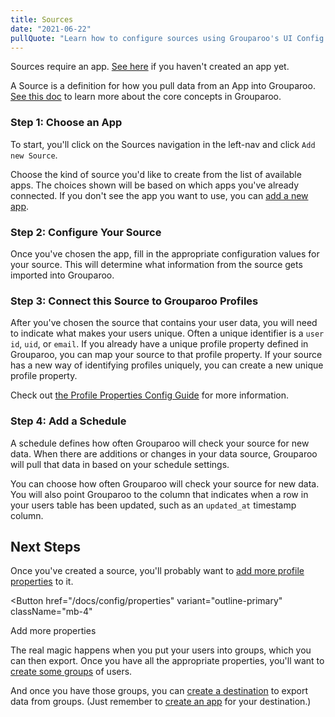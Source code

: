 ```yaml
---
title: Sources
date: "2021-06-22"
pullQuote: "Learn how to configure sources using Grouparoo's UI Config."
---
```


<Alert variant="warning">
  <p className="mb-0">
    Sources require an app. <a href="/docs/config/apps">See here</a> if you
    haven't created an app yet.
  </p>
</Alert>

A Source is a definition for how you pull data from an App into Grouparoo. [See this doc](/docs/getting-started/product-concepts) to learn more about the core concepts in Grouparoo.

### Step 1: Choose an App

To start, you'll click on the Sources navigation in the left-nav and click `Add new Source`.

<ImageInBrowserFrame
  centered
  alt="UI Config: New Source"
  src="/images/docs/guides/config/source--01-add.png"
  width={820}
  height={443}
/>

Choose the kind of source you'd like to create from the list of available apps. The choices shown will be based on which apps you've already connected. If you don't see the app you want to use, you can [add a new app](/docs/config/apps).

<ImageInBrowserFrame
  centered
  alt="UI Config: Choose App"
  src="/images/docs/guides/config/source--02-choose-app.png"
  width={820}
  height={430}
/>

### Step 2: Configure Your Source

Once you've chosen the app, fill in the appropriate configuration values for your source. This will determine what information from the source gets imported into Grouparoo.

<ImageInBrowserFrame
  centered
  alt="UI Config: Configure Source"
  src="/images/docs/guides/config/source--03-configure.png"
  width={820}
  height={439}
/>

### Step 3: Connect this Source to Grouparoo Profiles

After you've chosen the source that contains your user data, you will need to indicate what makes your users unique. Often a unique identifier is a `user id`, `uid`, or `email`. If you already have a unique profile property defined in Grouparoo, you can map your source to that profile property. If your source has a new way of identifying profiles uniquely, you can create a new unique profile property.

<ImageInBrowserFrame
  centered
  alt="UI Config: Source Mapping"
  src="/images/docs/guides/config/source--04-mapping.png"
  width={820}
  height={440}
/>

Check out [the Profile Properties Config Guide](/docs/config/properties) for more information.

### Step 4: Add a Schedule

A schedule defines how often Grouparoo will check your source for new data. When there are additions or changes in your data source, Grouparoo will pull that data in based on your schedule settings.

You can choose how often Grouparoo will check your source for new data. You will also point Grouparoo to the column that indicates when a row in your users table has been updated, such as an `updated_at` timestamp column.

<ImageInBrowserFrame
  centered
  alt="UI Config: Add Schedule"
  src="/images/docs/guides/config/source--05-schedule.png"
  width={820}
  height={436}
/>

<GeneratedConfigFile
  configDir="sources"
  docPath="/docs/config/code-config/sources"
/>

## Next Steps

Once you've created a source, you'll probably want to [add more profile properties](/docs/config/properties) to it.

<Button
  href="/docs/config/properties"
  variant="outline-primary"
  className="mb-4"
>
  Add more properties
</Button>

The real magic happens when you put your users into groups, which you can then export. Once you have all the appropriate properties, you'll want to [create some groups](/docs/config/groups) of users.

And once you have those groups, you can [create a destination](/docs/config/destinations) to export data from groups. (Just remember to [create an app](/docs/config/apps) for your destination.)
